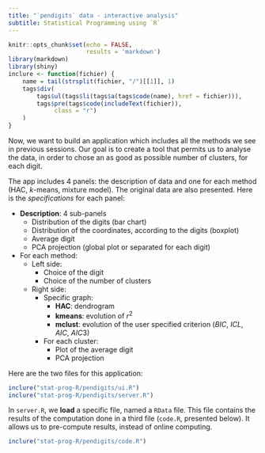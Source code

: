 ```yaml
---
title: "`pendigits` data - interactive analysis"
subtitle: Statistical Programming using `R`
---
```


```r
knitr::opts_chunk$set(echo = FALSE, 
                      results = 'markdown')
library(markdown)
library(shiny)
inclure <- function(fichier) {
    name = tail(strsplit(fichier, "/")[[1]], 1)
    tags$div(
        tags$ul(tags$li(tags$a(tags$code(name), href = fichier))),
        tags$pre(tags$code(includeText(fichier)),
             class = "r")
    )
}
```

Now, we want to build an application which includes all the methods we see in previous sessions. Our goal is to create a tool that permits us to analyse the data, in order to chose an as good as possible number of clusters, for each digit.

The app includes 4 panels: the description of data and one for each method (HAC, $k$-means, mixture model). The original data are also presented. Here is the *specifications* for each panel:

- **Description**: 4 sub-panels
    - Distribution of the digits (bar chart)
    - Distribution of the coordinates, according to the digits (boxplot)
    - Average digit
    - PCA projection (global plot or separated for each digit)
- For each method:
    - Left side:
        - Choice of the digit
        - Choice of the number of clusters
    - Right side:
        - Specific graph:
            - **HAC**: dendrogram
            - **kmeans**: evolution of $r^2$
            - **mclust**: evolution of the user specified criterion ($BIC$, $ICL$, $AIC$, $AIC3$)
        - For each cluster:
            - Plot of the average digit
            - PCA projection

Here are the two files for this application:

```r
inclure("stat-prog-R/pendigits/ui.R")
inclure("stat-prog-R/pendigits/server.R")
```


In `server.R`, we **load** a specific file, named a `RData` file. This file contains the results of the computation done in a third file (`code.R`, presented below). It allows us to pre-compute results, instead of online computing.

```r
inclure("stat-prog-R/pendigits/code.R")
```
